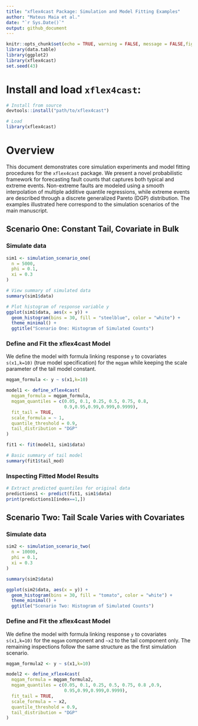 ```yaml
---
title: "xflex4cast Package: Simulation and Model Fitting Examples"
author: "Mateus Maia et al."
date: "`r Sys.Date()`"
output: github_document 
---
```



```r
knitr::opts_chunk$set(echo = TRUE, warning = FALSE, message = FALSE,fig.align = 'center')
library(data.table)
library(ggplot2)
library(xflex4cast)  
set.seed(43)
```


# Install and load `xflex4cast`:

```r
# Install from source
devtools::install("path/to/xflex4cast")

# Load
library(xflex4cast)
```

# Overview

This document demonstrates core simulation experiments and model fitting procedures for the `xflex4cast` package. We present a novel probabilistic framework for forecasting fault counts that captures both typical and extreme events. Non-extreme faults are modeled using a smooth interpolation of multiple additive quantile regressions, while extreme events are described through a discrete generalized Pareto (DGP) distribution. The examples illustrated here correspond to the simulation scenarios of the main manuscript.

## Scenario One: Constant Tail, Covariate in Bulk

### Simulate data

```r
sim1 <- simulation_scenario_one(
  n = 5000,
  phi = 0.1,
  xi = 0.3
)

# View summary of simulated data
summary(sim1$data)

# Plot histogram of response variable y
ggplot(sim1$data, aes(x = y)) +
  geom_histogram(bins = 30, fill = "steelblue", color = "white") +
  theme_minimal() +
  ggtitle("Scenario One: Histogram of Simulated Counts")
```


### Define and Fit the xflex4cast Model
We define the model with formula linking response `y` to covariates `s(x1,k=10)` (true model specification) for the `mqgam` while keeping the scale parameter of the tail model constant. 

```r
mqgam_formula <- y ~ s(x1,k=10)

model1 <- define_xflex4cast(
  mqgam_formula = mqgam_formula,
  mqgam_quantiles = c(0.05, 0.1, 0.25, 0.5, 0.75, 0.8,
                      0.9,0.95,0.99,0.999,0.9999),
  fit_tail = TRUE,
  scale_formula = ~ 1,
  quantile_threshold = 0.9,
  tail_distribution = "DGP"
)

fit1 <- fit(model1, sim1$data)

# Basic summary of tail model 
summary(fit1$tail_mod)

```

### Inspecting Fitted Model Results
```r
# Extract predicted quantiles for original data
predictions1 <- predict(fit1, sim1$data)
print(predictions1[index==1,])

```


## Scenario Two: Tail Scale Varies with Covariates

### Simulate data

```r

sim2 <- simulation_scenario_two(
  n = 10000,
  phi = 0.1,
  xi = 0.3
)

summary(sim2$data)

ggplot(sim2$data, aes(x = y)) +
  geom_histogram(bins = 30, fill = "tomato", color = "white") +
  theme_minimal() +
  ggtitle("Scenario Two: Histogram of Simulated Counts")

```

### Define and Fit the xflex4cast Model

We define the model with formula linking response `y` to covariates `s(x1,k=10)` for the `mqgam` component and `~x2` to the tail component only. The remaining inspections follow the same structure as the first simulation scenario.

```r
mqgam_formula2 <- y ~ s(x1,k=10) 

model2 <- define_xflex4cast(
  mqgam_formula = mqgam_formula2,
  mqgam_quantiles = c(0.05, 0.1, 0.25, 0.5, 0.75, 0.8 ,0.9,
                      0.95,0.99,0.999,0.9999),
  fit_tail = TRUE,
  scale_formula = ~ x2,
  quantile_threshold = 0.9,
  tail_distribution = "DGP"
)

```

